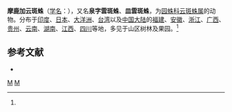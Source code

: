 {{Speciesbox
| taxon = Cyrtophora moluccensis
| image = AustralianMuseum spider specimen 62.JPG
| binomial_authority = (Doleschall, 1857)<ref name='id13651'>{{cite web| url =http://www.bioinfo.cn/db05/BjdwSpecies.php?action=view&id=13651| title =摩鹿加云斑蛛| work =《中国动物物种编目数据库》| publisher =中国科学院微生物研究所| author =中国科学院动物研究所| accessdate =2009-04-28| deadurl =yes| archiveurl =https://web.archive.org/web/20160305072055/http://www.bioinfo.cn/db05/BjdwSpecies.php?action=view&id=13651| archivedate =2016-03-05}}</ref>
}}

'''摩鹿加云斑蛛'''（[[学名|学名]]：{{lang|la|''Cyrtophora moluccensis''}}），又名'''泉字雲斑蛛'''、'''皿雲斑蛛'''，为[[园蛛科|园蛛科]][[云斑蛛属|云斑蛛属]]的动物。分布于[[印度|印度]]、[[日本|日本]]、[[大洋洲|大洋洲]]、[[台湾|台湾]]以及[[中国大陆|中国大陆]]的[[福建|福建]]、[[安徽|安徽]]、[[浙江|浙江]]、[[广西|广西]]、[[贵州|贵州]]、[[云南|云南]]、[[湖南|湖南]]、[[江西|江西]]、[[四川|四川]]等地，多见于山区树林及果园。<ref name='id13651'/>

== 参考文献 ==
{{reflist}}
{{refbegin}}
* {{TaiBNET| zh=泉字雲斑蛛 | id=312484 | binomial=Cyrtophora moluccensis | authority=Doleschall, 1857 | var= | accessdate=2013-01-24}}
{{refend}}
{{taxonbar}}
[[Category:_1857年描述的动物|M]]
[[Category:云斑蛛属|M]]